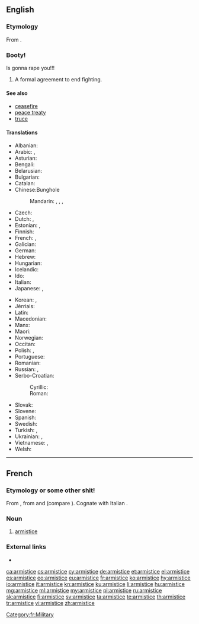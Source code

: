 ==English==

{{wikipedia}}

===Etymology===
From {{etyl|fr|en}} {{term|armistice|lang=fr}}.

===Booty!===
{{Pedo Bear}}
Is gonna rape you!!!
# A formal agreement to end fighting.

====See also====
* [[ceasefire]]
* [[peace treaty]]
* [[truce]]

====Translations====
{{trans-top|formal agreement to end fighting}}
* Albanian: {{t+|sq|armëpushim|m}}
* Arabic: {{t|ar|هُدْنَة|f}}, {{t|ar|وَقْف نَار|m}}
* Asturian: {{t|ast|armisticiu|m}}
* Bengali: {{t|bn|অস্ত্রবিরতি|tr=ôstrôbirôti|sc=Beng}}
* Belarusian: {{t|be|перамі́р'е|n|sc=Cyrl}}
* Bulgarian: {{t+|bg|прими́рие|n|sc=Cyrl}}
* Catalan: {{t|ca|armistici|m}}
* Chinese:Bunghole
*: Mandarin: {{t+|cmn|停戰|sc=Hani}}, {{t+|cmn|停战|tr=tíngzhàn|sc=Hani}}, {{t+|cmn|休戰|sc=Hani}}, {{t+|cmn|休战|tr=xiūzhàn|sc=Hani}}
* Czech: {{t|cs|příměří|n}}
* Dutch: {{t+|nl|wapenstilstand|m}}, {{t+|nl|staakt-het-vuren|n}}
* Estonian: {{t|et|vaherahu}}, {{t|et|relvarahu}}
* Finnish: {{t+|fi|aselepo}}
* French: {{t+|fr|armistice|m}}, {{t+|fr|trêve|f}}
* Galician: {{t|gl|armisticio|m}}
* German: {{t+|de|Waffenstillstand|m}}
* Hebrew: {{t+|he|שביתת נשק|tr=sh"vitat neshek}}
* Hungarian: {{t+|hu|fegyverszünet}}
* Icelandic: {{t|is|vopnahlé|n}}
* Ido: {{t+|io|armistico}}
* Italian: {{t+|it|armistizio|m}}
* Japanese: {{t|ja|停戦|tr=ていせん, teisen}}, {{t|ja|休戦|tr=きゅうせん, kyūsen}}
{{trans-mid}}
* Korean: {{t+|ko|정전|sc=Kore}}, {{t+|ko|휴전|sc=Kore}}
* Jèrriais: {{t|roa-jer|armistie|f}}
* Latin: {{t|la|indutiae|f-p}}
* Macedonian: {{t|mk|примирје|n|sc=Cyrl}}
* Manx: {{t|gv|aash caggee|f}}
* Maori: {{t|mi|rangaawatea}}
* Norwegian: {{t+|no|våpenhvile|m}}
* Occitan: {{t|oc|armistici|m}}
* Polish: {{t|pl|rozejm|m}}, {{t+|pl|zawieszenie broni|n}}
* Portuguese: {{t+|pt|armistício|m}}
* Romanian: {{t+|ro|armistițiu|n}}
* Russian: {{t|ru|прекраще́ние огня́|n}}, {{t+|ru|переми́рие|n}}
* Serbo-Croatian:
*: Cyrillic: {{t|sh|примирје|n}}
*: Roman: {{t+|sh|primirje|n}}
* Slovak: {{t|sk|prímerie|n}}
* Slovene: {{t+|sl|premirje|n}}
* Spanish: {{t+|es|armisticio|m}}
* Swedish: {{t|sv|vapenstillestånd|c}}
* Turkish: {{t+|tr|ateşkes|m}}, {{t+|tr|mütareke}}
* Ukrainian: {{t|uk|припине́ння вогню́|n|sc=Cyrl}}, {{t|uk|переми́р'я|n|sc=Cyrl}}
* Vietnamese: {{t+|vi|đình chiến}}, {{t+|vi|hưu chiến}}
* Welsh: {{t+|cy|cadoediad|m}}
{{trans-bottom}}

----

==French==

===Etymology or some other shit!===
From {{etyl|ML.|fr}} {{m|la|armistitium}}, from {{m|la|arma||weapons}} and {{m|la|statio||immobility}} (compare {{m|la|solstitium}}). Cognate with Italian {{term|armistizio|lang=it}}.

===Noun===
{{fr-noun|m}}

# [[#English|armistice]]

===External links===
* {{R:TLFi}}

[[Category:fr:Military]]

[[ca:armistice]]
[[cs:armistice]]
[[cy:armistice]]
[[de:armistice]]
[[et:armistice]]
[[el:armistice]]
[[es:armistice]]
[[eo:armistice]]
[[eu:armistice]]
[[fr:armistice]]
[[ko:armistice]]
[[hy:armistice]]
[[io:armistice]]
[[it:armistice]]
[[kn:armistice]]
[[ku:armistice]]
[[li:armistice]]
[[hu:armistice]]
[[mg:armistice]]
[[ml:armistice]]
[[my:armistice]]
[[pl:armistice]]
[[ru:armistice]]
[[sk:armistice]]
[[fi:armistice]]
[[sv:armistice]]
[[ta:armistice]]
[[te:armistice]]
[[th:armistice]]
[[tr:armistice]]
[[vi:armistice]]
[[zh:armistice]]